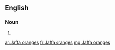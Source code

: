 ==English==

===Noun===
{{head|en|noun plural form}}

# {{plural of|Jaffa orange|lang=en}}

[[ar:Jaffa oranges]]
[[fr:Jaffa oranges]]
[[mg:Jaffa oranges]]